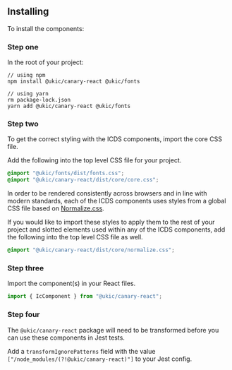 
<Meta title="Getting started" />

## Installing

To install the components:

### Step one

In the root of your project:

```shell
// using npm
npm install @ukic/canary-react @ukic/fonts

// using yarn
rm package-lock.json
yarn add @ukic/canary-react @ukic/fonts
```

### Step two

To get the correct styling with the ICDS components, import the core CSS file.

Add the following into the top level CSS file for your project.

```css
@import "@ukic/fonts/dist/fonts.css";
@import "@ukic/canary-react/dist/core/core.css";
```

In order to be rendered consistently across browsers and in line with modern standards, each of the ICDS components uses styles from a global CSS file based on [Normalize.css](https://necolas.github.io/normalize.css/). 

If you would like to import these styles to apply them to the rest of your project and slotted elements used within any of the ICDS components, add the following into the top level CSS file as well.

```css
@import "@ukic/canary-react/dist/core/normalize.css";
```

### Step three

Import the component(s) in your React files.

```jsx
import { IcComponent } from "@ukic/canary-react";
```

### Step four

The `@ukic/canary-react` package will need to be transformed before you can use these components in Jest tests.

Add a `transformIgnorePatterns` field with the value `["/node_modules/(?!@ukic/canary-react)"]` to your Jest config.
